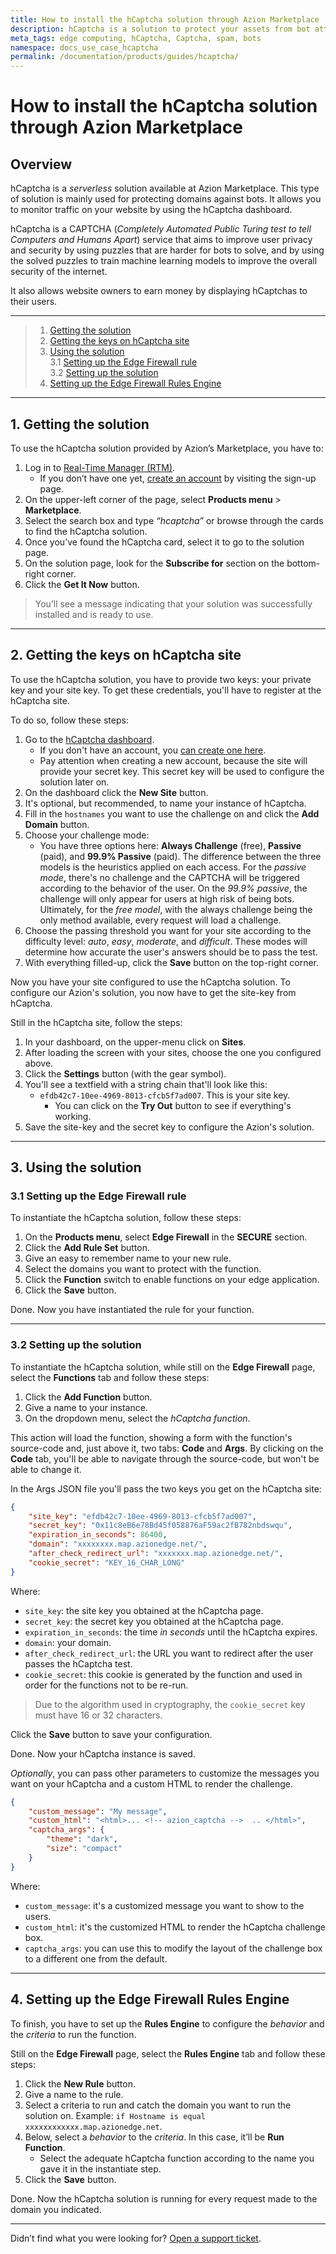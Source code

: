 ```yaml
---
title: How to install the hCaptcha solution through Azion Marketplace
description: hCaptcha is a solution to protect your assets from bot attacks, SPAM, and others.
meta_tags: edge computing, hCaptcha, Captcha, spam, bots
namespace: docs_use_case_hcaptcha
permalink: /documentation/products/guides/hcaptcha/
---
```


# How to install the hCaptcha solution through Azion Marketplace

## Overview
hCaptcha is a *serverless* solution available at Azion Marketplace. This type of solution is mainly used for protecting domains against bots. It allows you to monitor traffic on your website by using the hCaptcha dashboard.

hCaptcha is a CAPTCHA (*Completely Automated Public Turing test to tell Computers and Humans Apart*) service that aims to improve user privacy and security by using puzzles that are harder for bots to solve, and by using the solved puzzles to train machine learning models to improve the overall security of the internet. 

It also allows website owners to earn money by displaying hCaptchas to their users.

---

> 1. [Getting the solution](#getting-solution)
> 2. [Getting the keys on hCaptcha site](#getting-keys)
> 3. [Using the solution](#using-solution)\
> 3.1 [Setting up the Edge Firewall rule](#edge-firewall-rule)\
> 3.2 [Setting up the solution](#edge-firewall-function)
> 4. [Setting up the Edge Firewall Rules Engine](#rules-engine)

---

## 1. Getting the solution

To use the hCaptcha solution provided by Azion’s Marketplace, you have to:

1. Log in to [Real-Time Manager (RTM)](https://manager.azion.com/).
    - If you don’t have one yet, [create an account](https://manager.azion.com/signup/) by visiting the sign-up page.
2. On the upper-left corner of the page, select **Products menu** > **Marketplace**.
3. Select the search box and type *“hcaptcha”* or browse through the cards to find the hCaptcha solution.
4. Once you’ve found the hCaptcha card, select it to go to the solution page.
5. On the solution page, look for the **Subscribe for** section on the bottom-right corner.
6. Click the **Get It Now** button.

> You’ll see a message indicating that your solution was successfully installed and is ready to use.

---

## 2. Getting the keys on hCaptcha site

To use the hCaptcha solution, you have to provide two keys: your private key and your site key. To get these credentials, you'll have to register at the hCaptcha site. 

To do so, follow these steps:

1. Go to the [hCaptcha dashboard](https://dashboard.hcaptcha.com/overview).
    - If you don't have an account, you [can create one here](https://www.hcaptcha.com/signup-interstitial).
    - Pay attention when creating a new account, because the site will provide your secret key. This secret key will be used to configure the solution later on.
2. On the dashboard click the **New Site** button.
3. It's optional, but recommended, to name your instance of hCaptcha.
4. Fill in the `hostnames` you want to use the challenge on and click the **Add Domain** button.
5. Choose your challenge mode:
    - You have three options here: **Always Challenge** (free), **Passive** (paid), and **99.9% Passive** (paid). The difference between the three models is the heuristics applied on each access. For the *passive mode*, there's no challenge and the CAPTCHA will be triggered according to the behavior of the user. On the *99.9% passive*, the challenge will only appear for users at high risk of being bots. Ultimately, for the *free model*, with the always challenge being the only method available, every request will load a challenge.
6. Choose the passing threshold you want for your site according to the difficulty level: *auto*, *easy*, *moderate*, and *difficult*. These modes will determine how accurate the user's answers should be to pass the test.
7. With everything filled-up, click the **Save** button on the top-right corner.

Now you have your site configured to use the hCaptcha solution. To configure our Azion's solution, you now have to get the site-key from hCaptcha. 

Still in the hCaptcha site, follow the steps:

1. In your dashboard, on the upper-menu click on **Sites**.
2. After loading the screen with your sites, choose the one you configured above.
3. Click the **Settings** button (with the gear symbol).
4. You'll see a textfield with a string chain that'll look like this:
    - `efdb42c7-10ee-4969-8013-cfcb5f7ad007`. This is your site key.
        - You can click on the **Try Out** button to see if everything's working.
5. Save the site-key and the secret key to configure the Azion's solution.

---

## 3. Using the solution
### 3.1 Setting up the Edge Firewall rule

To instantiate the hCaptcha solution, follow these steps:

1. On the **Products menu**, select **Edge Firewall** in the **SECURE** section.
2. Click the **Add Rule Set** button.
3. Give an easy to remember name to your new rule.
4. Select the domains you want to protect with the function.
5. Click the **Function** switch to enable functions on your edge application.
6. Click the **Save** button.

Done. Now you have instantiated the rule for your function.

---
### 3.2 Setting up the solution

To instantiate the hCaptcha solution, while still on the **Edge Firewall** page, select the **Functions** tab and follow these steps:

1. Click the **Add Function** button.
2. Give a name to your instance.
3. On the dropdown menu, select the *hCaptcha function*.

This action will load the function, showing a form with the function's source-code and, just above it, two tabs: **Code** and **Args**. By clicking on the **Code** tab, you'll be able to navigate through the source-code, but won't be able to change it.

In the Args JSON file you'll pass the two keys you get on the hCaptcha site:

```json
{
	"site_key": "efdb42c7-10ee-4969-8013-cfcb5f7ad007",
	"secret_key": "0x11c8eB6e78Bd45f058876aF59ac2fB782nbdswqu",
	"expiration_in_seconds": 86400,
	"domain": "xxxxxxxx.map.azionedge.net/",
	"after_check_redirect_url": "xxxxxxx.map.azionedge.net/",
	"cookie_secret": "KEY_16_CHAR_LONG"
}
```

Where:
- `site_key`: the site key you obtained at the hCaptcha page.
- `secret_key`: the secret key you obtained at the hCaptcha page.
- `expiration_in_seconds`: the time *in seconds* until the hCaptcha expires.
- `domain`: your domain.
- `after_check_redirect_url`: the URL you want to redirect after the user passes the hCaptcha test.
- `cookie_secret`: this cookie is generated by the function and used in order for the functions not to be re-run. 

> Due to the algorithm used in cryptography, the `cookie_secret` key must have 16 or 32 characters.

Click the **Save** button to save your configuration.

Done. Now your hCaptcha instance is saved.

*Optionally*, you can pass other parameters to customize the messages you want on your hCaptcha and a custom HTML to render the challenge.

```json
{
    "custom_message": "My message",
    "custom_html": "<html>... <!-- azion_captcha -->  .. </html>",
    "captcha_args": {
        "theme": "dark",
        "size": "compact"
    }
}
```

Where:
- `custom_message`: it's a customized message you want to show to the users.
- `custom_html`: it's the customized HTML to render the hCaptcha challenge box.
- `captcha_args`: you can use this to modify the layout of the challenge box to a different one from the default.

---
## 4. Setting up the Edge Firewall Rules Engine

To finish, you have to set up the **Rules Engine** to configure the *behavior* and the *criteria* to run the function.

Still on the **Edge Firewall** page, select the **Rules Engine** tab and follow these steps:

1. Click the **New Rule** button.
2. Give a name to the rule.
3. Select a criteria to run and catch the domain you want to run the solution on. Example: `if Hostname is equal xxxxxxxxxxxx.map.azionedge.net`.
4. Below, select a *behavior* to the *criteria*. In this case, it’ll be **Run Function**. 
    - Select the adequate hCaptcha function according to the name you gave it in the instantiate step.
5. Click the **Save** button.

Done. Now the hCaptcha solution is running for every request made to the domain you indicated.

---

Didn’t find what you were looking for? [Open a support ticket](https://tickets.azion.com/).

